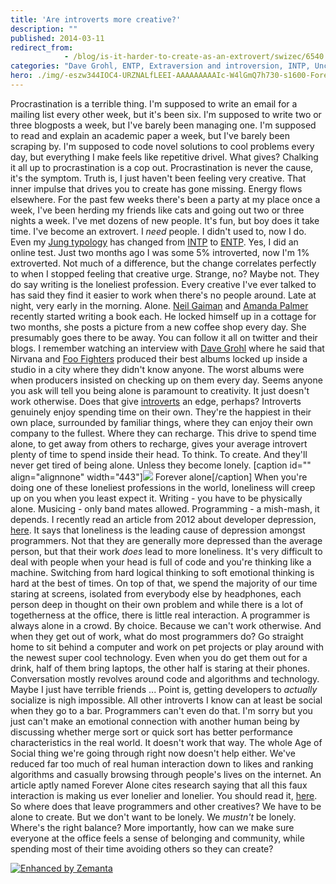 ```yaml
---
title: 'Are introverts more creative?'
description: ""
published: 2014-03-11
redirect_from: 
            - /blog/is-it-harder-to-create-as-an-extrovert/swizec/6540
categories: "Dave Grohl, ENTP, Extraversion and introversion, INTP, Uncategorized"
hero: ./img/-eszw344IOC4-URZNALfLEEI-AAAAAAAAAIc-W4lGmQ7h730-s1600-ForeverAlone.png
---
```


Procrastination is a terrible thing. I'm supposed to write an email for a mailing list every other week, but it's been six. I'm supposed to write two or three blogposts a week, but I've barely been managing one. I'm supposed to read and explain an academic paper a week, but I've barely been scraping by. I'm supposed to code novel solutions to cool problems every day, but everything I make feels like repetitive drivel. What gives? Chalking it all up to procrastination is a cop out. Procrastination is never the cause, it's the symptom. Truth is, I just haven't been feeling very creative. That inner impulse that drives you to create has gone missing. Energy flows elsewhere. For the past few weeks there's been a party at my place once a week, I've been herding my friends like cats and going out two or three nights a week. I've met dozens of new people. It's fun, but boy does it take time. I've become an extrovert. I _need_ people. I didn't used to, now I do. Even my [Jung typology](http://en.wikipedia.org/wiki/Myers-Briggs_Type_Indicator "Myers-Briggs Type Indicator") has changed from [INTP](http://en.wikipedia.org/wiki/INTP "INTP") to [ENTP](http://en.wikipedia.org/wiki/ENTP "ENTP"). Yes, I did an online test. Just two months ago I was some 5% introverted, now I'm 1% extroverted. Not much of a difference, but the change correlates perfectly to when I stopped feeling that creative urge. Strange, no? Maybe not. They do say writing is the loneliest profession. Every creative I've ever talked to has said they find it easier to work when there's no people around. Late at night, very early in the morning. Alone. [Neil Gaiman](http://neilgaiman.com/ "Neil Gaiman") and [Amanda Palmer](http://amandapalmer.net "Amanda Palmer") recently started writing a book each. He locked himself up in a cottage for two months, she posts a picture from a new coffee shop every day. She presumably goes there to be away. You can follow it all on twitter and their blogs. I remember watching an interview with [Dave Grohl](http://www.foofighters.com "Dave Grohl") where he said that Nirvana and [Foo Fighters](http://foofighters.com "Foo Fighters") produced their best albums locked up inside a studio in a city where they didn't know anyone. The worst albums were when producers insisted on checking up on them every day. Seems anyone you ask will tell you being alone is paramount to creativity. It just doesn't work otherwise. Does that give [introverts](http://en.wikipedia.org/wiki/Extraversion_and_introversion "Extraversion and introversion") an edge, perhaps? Introverts genuinely enjoy spending time on their own. They're the happiest in their own place, surrounded by familiar things, where they can enjoy their own company to the fullest. Where they can recharge. This drive to spend time alone, to get away from others to recharge, gives your average introvert plenty of time to spend inside their head. To think. To create. And they'll never get tired of being alone. Unless they become lonely. \[caption id="" align="alignnone" width="443"]![](./img/-eszw344IOC4-URZNALfLEEI-AAAAAAAAAIc-W4lGmQ7h730-s1600-ForeverAlone.png) Forever alone\[/caption] When you're doing one of these loneliest professions in the world, loneliness will creep up on you when you least expect it. Writing - you have to be physically alone. Musicing - only band mates allowed. Programming - a mish-mash, it depends. I recently read an article from 2012 about developer depression, [here](https://news.ycombinator.com/item?id=7277587). It says that loneliness is the leading cause of depression amongst programmers. Not that they are generally more depressed than the average person, but that their work _does_ lead to more loneliness. It's very difficult to deal with people when your head is full of code and you're thinking like a machine. Switching from hard logical thinking to soft emotional thinking is hard at the best of times. On top of that, we spend the majority of our time staring at screens, isolated from everybody else by headphones, each person deep in thought on their own problem and while there is a lot of togetherness at the office, there is little real interaction. A programmer is always alone in a crowd. By choice. Because we can't work otherwise. And when they get out of work, what do most programmers do? Go straight home to sit behind a computer and work on pet projects or play around with the newest super cool technology. Even when you do get them out for a drink, half of them bring laptops, the other half is staring at their phones. Conversation mostly revolves around code and algorithms and technology. Maybe I just have terrible friends ... Point is, getting developers to _actually_ socialize is nigh impossible. All other introverts I know can at least be social when they go to a bar. Programmers can't even do that. I'm sorry but you just can't make an emotional connection with another human being by discussing whether merge sort or quick sort has better performance characteristics in the real world. It doesn't work that way. The whole Age of Social thing we're going through right now doesn't help either. We've reduced far too much of real human interaction down to likes and ranking algorithms and casually browsing through people's lives on the internet. An article aptly named Forever Alone cites research saying that all this faux interaction is making us ever lonelier and lonelier. You should read it, [here](http://wikichen.is/writing/forever-alone/). So where does that leave programmers and other creatives? We have to be alone to create. But we don't want to be lonely. We _mustn't_ be lonely. Where's the right balance? More importantly, how can we make sure everyone at the office feels a sense of belonging and community, while spending most of their time avoiding others so they can create?

[![Enhanced by Zemanta](http://img.zemanta.com/zemified_e.png?x-id=2bdb7f2b-b2d0-4eab-90bb-c1559e316ccb)](http://www.zemanta.com/?px "Enhanced by Zemanta")
